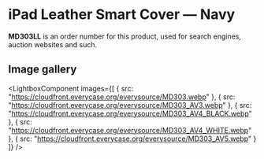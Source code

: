 
# iPad Leather Smart Cover — Navy

<Callout type='info' emoji='👉🏻'>**MD303LL** is an order number for this product, used for search engines, auction websites and such.</Callout>

## Image gallery

<LightboxComponent
    images={[
      {
        src: "https://cloudfront.everycase.org/everysource/MD303.webp"
      },
      {
        src: "https://cloudfront.everycase.org/everysource/MD303_AV3.webp"
      },
      {
        src: "https://cloudfront.everycase.org/everysource/MD303_AV4_BLACK.webp"
      },
      {
        src: "https://cloudfront.everycase.org/everysource/MD303_AV4_WHITE.webp"
      },
      {
        src: "https://cloudfront.everycase.org/everysource/MD303_AV5.webp"
      }
    ]}
  />
